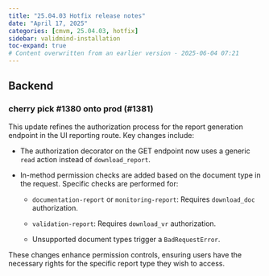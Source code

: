 ```yaml
---
title: "25.04.03 Hotfix release notes"
date: "April 17, 2025"
categories: [cmvm, 25.04.03, hotfix]
sidebar: validmind-installation
toc-expand: true
# Content overwritten from an earlier version - 2025-06-04 07:21
---
```


## Backend
<!--- Tag: [cmvm/25.04.03](https://github.com/validmind/backend/releases/tag/cmvm/25.04.03) --->
<!--- Compare API call: gh api repos/validmind/backend/compare/0f7a5ffc1ad3674d747daaf8eaa1dda0b1349915...0f7a5ffc1ad3674d747daaf8eaa1dda0b1349915 --->

<!-- ### Changes with no label -->


<!--- PR #1381: https://github.com/validmind/backend/pull/1381 --->
<!--- Labels: none --->
### cherry pick #1380 onto prod (#1381)

This update refines the authorization process for the report generation endpoint in the UI reporting route. Key changes include:

- The authorization decorator on the GET endpoint now uses a generic `read` action instead of `download_report`.
  
- In-method permission checks are added based on the document type in the request. Specific checks are performed for:
  
  - `documentation-report` or `monitoring-report`: Requires `download_doc` authorization.
  
  - `validation-report`: Requires `download_vr` authorization.
  
  - Unsupported document types trigger a `BadRequestError`.

These changes enhance permission controls, ensuring users have the necessary rights for the specific report type they wish to access.


<!--- ## Frontend --->
<!--- Tag: [cmvm/25.04.03](https://github.com/validmind/frontend/releases/tag/cmvm/25.04.03) --->
<!--- Compare API call: gh api repos/validmind/frontend/compare/bb95c83bd4cb4b8e0ad4bda17e2643fc03e0c7cf...bb95c83bd4cb4b8e0ad4bda17e2643fc03e0c7cf --->
<!-- No public PRs found for this release -->

<!--- ## Agents --->
<!--- Tag: [cmvm/25.04.03](https://github.com/validmind/agents/releases/tag/cmvm/25.04.03) --->
<!--- Compare API call: gh api repos/validmind/agents/compare/cd2ef65cd3794430ba70924ad35a25b2ae8179a7...cd2ef65cd3794430ba70924ad35a25b2ae8179a7 --->
<!-- No public PRs found for this release -->

<!--- ## Documentation --->
<!--- Tag: [cmvm/25.04.03](https://github.com/validmind/documentation/releases/tag/cmvm/25.04.03) --->
<!--- Compare API call: gh api repos/validmind/documentation/compare/36342c67c902ee80d3b9e78948dae2102148758b...36342c67c902ee80d3b9e78948dae2102148758b --->
<!-- No public PRs found for this release -->

<!--- ## Validmind-library --->
<!--- Tag: [cmvm/25.04.03](https://github.com/validmind/validmind-library/releases/tag/cmvm/25.04.03) --->
<!--- Compare API call: gh api repos/validmind/validmind-library/compare/cmvm/25.04.03...cmvm/25.04.03 --->
<!-- No public PRs found for this release -->
